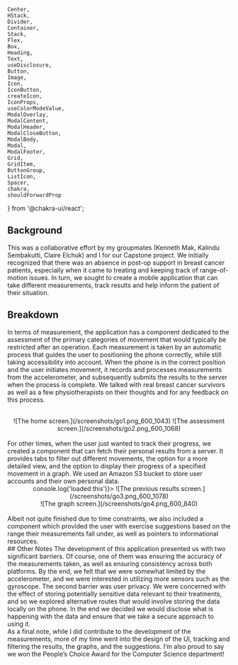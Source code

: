     Center,
    HStack,
    Divider,
    Container,
    Stack,
    Flex,
    Box,
    Heading,
    Text,
    useDisclosure,
    Button,
    Image,
    Icon,
    IconButton,
    createIcon,
    IconProps,
    useColorModeValue,
    ModalOverlay,
    ModalContent,
    ModalHeader,
    ModalCloseButton,
    ModalBody,
    Modal,
    ModalFooter,
    Grid,
    GridItem,
    ButtonGroup,
    ListIcon,
    Spacer,
    chakra,
    shouldForwardProp
} from '@chakra-ui/react';

## Background
This was a collaborative effort by my groupmates (Kenneth Mak, Kalindu Sembakutti, Claire Elchuk) and I for our Capstone project. We initially recognized that there was an absence in post-op support in breast cancer patients, especially when it came to treating and keeping track of range-of-motion issues. In turn, we sought to create a mobile application that can take different measurements, track results and help inform the patient of their situation.
<br/>
## Breakdown
In terms of measurement, the application has a component dedicated to the assessment of the primary categories of movement that would typically be restricted after an operation. Each measurement is taken by an automatic process that guides the user to positioning the phone correctly, while still taking accessibility into account. When the phone is in the correct position and the user initiates movement, it records and processes measurements from the accelerometer, and subsequently submits the results to the server when the process is complete. We talked with real breast cancer survivors as well as a few physiotherapists on their thoughts and for any feedback on this process.  
<br/>
<Center
    py={'1em'}
    gap={{base: '2em', sm: '2em', md:'4em', lg: '7em'}}>
        <Flex> 
            ![The home screen.](/screenshots/go1.png_600_1043)
        </Flex> 
        <Flex
        >
            ![The assessment screen.](/screenshots/go2.png_600_1068)
        </Flex>
</Center>
<br/>
For other times, when the user just wanted to track their progress, we created a component that can fetch their personal results from a server. It provides tabs to filter out different movements, the option for a more detailed view, and the option to display their progress of a specified movement in a graph. We used an Amazon S3 bucket to store user accounts and their own personal data.  
<br/>
<Center
    py={'1em'}
    position={'relative'}
    gap={{base: '2em', sm: '2em', md:'4em', lg: '7em'}}
    direction={'row'}>
            <Center
            onLoad={() => console.log('loaded this')}>
                ![The previous results screen.](/screenshots/go3.png_600_1078)
            </Center>
            <Center>
                ![The graph screen.](/screenshots/go4.png_600_840)
            </Center>
</Center>
<br/>
Albeit not quite finished due to time constraints, we also included a component which provided the user with exercise suggestions based on the range their measurements fall under, as well as pointers to informational resources.  
<br/>   
## Other Notes    
The development of this application presented us with two significant barriers. Of course, one of them was ensuring the accuracy of the measurements taken, as well as ensuring consistency across both platforms. By the end, we felt that we were somewhat limited by the accelerometer, and we were interested in utilizing more sensors such as the gyroscope. The second barrier was user privacy. We were concerned with the effect of storing potentially sensitive data relevant to their treatments, and so we explored alternative routes that would involve storing the data locally on the phone. In the end we decided we would disclose what is happening with the data and ensure that we take a secure approach to using it.  
<br/>
As a final note, while I did contribute to the development of the measurements, more of my time went into the design of the UI, tracking and filtering the results, the graphs, and the suggestions. I’m also proud to say we won the People’s Choice Award for the Computer Science department!
